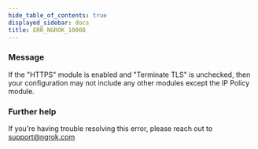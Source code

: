 ```yaml
---
hide_table_of_contents: true
displayed_sidebar: docs
title: ERR_NGROK_10008
---
```




### Message

If the "HTTPS" module is enabled and "Terminate TLS" is unchecked, then your configuration may not include any other modules except the IP Policy module.

<ErrorDetails error="err_ngrok_10008" />

### Further help

If you're having trouble resolving this error, please reach out to [support@ngrok.com](mailto:support@ngrok.com?subject=Help%20with%20ERR_NGROK_10008)

